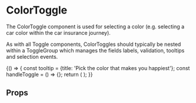 

<Meta title="Components|Toggles/Color" component={ColorToggle} />

# ColorToggle

The ColorToggle component is used for selecting a color (e.g. selecting a car color within the car insurance journey).

As with all Toggle components, ColorToggles should typically be nested within a <LinkTo kind="components-toggles-togglegroup--togglegroup">ToggleGroup</LinkTo> which manages the fields labels,
validation, tooltips and selection events.

<Preview>
  <Story name="color toggle">
    {() => {
      const tooltip = {title: 'Pick the color that makes you happiest'};
      const handleToggle = () => {};
      return (
        <Container>
          <ToggleGroup label="What is your favourite color?" name="toggleGroupA" tooltip={tooltip} handleToggle={handleToggle}>
            <ColorToggle backgroundColor="pink" value="pink" id="pink" fontColor="white" />
            <ColorToggle backgroundColor="white" value="white" id="white" fontColor="black" />
            <ColorToggle backgroundColor="silver" value="silver" id="silver" />
            <ColorToggle backgroundColor="black" value="black" fontColor="white" id="black" />
            <ColorToggle backgroundColor="gray" value="gray" id="gray" />
            <ColorToggle backgroundColor="blue" value="blue" fontColor="white" id="blue" />
            <ColorToggle backgroundColor="green" value="green" fontColor="white" id="green" />
            <ColorToggle backgroundColor="gold" value="gold" id="gold" />
            <ColorToggle backgroundColor="maroon" value="maroon" fontColor="white" id="maroon" />
            <ColorToggle backgroundColor="red" value="red" fontColor="white" id="red" />
            <ColorToggle backgroundColor="orange" value="orange" fontColor="white" id="orange" />
            <ColorToggle backgroundColor="brown" value="brown" fontColor="white" id="brown" />
            <ColorToggle backgroundColor="purple" value="purple" fontColor="white" id="purple" />
            <ColorToggle backgroundColor="yellow" value="yellow" id="yellow" />
            <ColorToggle backgroundColor="turquoise" value="turquoise" id="turquoise" />
            <ColorToggle backgroundColor="beige" value="beige" id="beige" />
          </ToggleGroup>
        </Container>
      );
    }}
  </Story>
</Preview>

## Props
<Props of={ColorToggle} />
